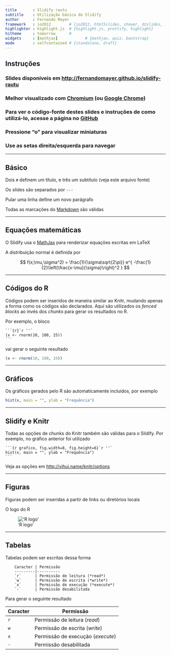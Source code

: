 ```yaml
---
title       : Slidify rautu
subtitle    : Utilização básica do Slidify
author      : Fernando Mayer
framework   : io2012        # {io2012, html5slides, shower, dzslides, ...}
highlighter : highlight.js  # {highlight.js, prettify, highlight}
hitheme     : tomorrow      # 
widgets     : [mathjax]            # {mathjax, quiz, bootstrap}
mode        : selfcontained # {standalone, draft}
---
```


## Instruções

### Slides disponíveis em [http://fernandomayer.github.io/slidify-rautu]()

### Melhor visualizado com [Chromium](http://www.chromium.org) (ou [Google Chrome](https://www.google.com/chrome))

### Para ver o código-fonte destes slides e instruções de como utilizá-lo, acesse a página no [GitHub](https://github.com/fernandomayer/slidify-rautu)

### Pressione "o" para visualizar miniaturas

### Use as setas direita/esquerda para navegar

---

## Básico

Dois `#` definem um título, e três um subtítulo (veja este arquivo fonte)

Os slides são separados por `---`

Pular uma linha define um novo parágrafo

Todas as marcações do
[Markdown](http://daringfireball.net/projects/markdown/syntax) são
válidas

---

## Equações matemáticas

O Slidify usa o [MathJax](http://www.mathjax.org) para renderizar
equações escritas em LaTeX

A distribuição normal é definida por

$$
f(x;\mu,\sigma^2) = \frac{1}{\sigma\sqrt{2\pi}} 
e^{ -\frac{1}{2}\left(\frac{x-\mu}{\sigma}\right)^2 }
$$

---

## Códigos do R

Códigos podem ser inseridos de maneira similar ao Knitr, mudando apenas
a forma como os códigos são declarados. Aqui são utilizados os *fenced
blocks* ao invés dos *chunks* para gerar os resultados no R.

Por exemplo, o bloco

    ```{r}`r ''`
    (x <- rnorm(10, 100, 15))
    ```

vai gerar o seguinte resultado

```r
(x <- rnorm(10, 100, 15))
```

---

## Gráficos

Os gráficos gerados pelo R são automaticamente incluidos, por exemplo

```r
hist(x, main = "", ylab = "Frequência")
```

---

## Slidify e Knitr

Todas as opções de chunks do Knitr também são válidas para o
Slidify. Por exemplo, no gráfico anterior foi utilizado

    ```{r grafico, fig.width=8, fig.height=6}`r ''`
    hist(x, main = "", ylab = "Frequência")
    ```

Veja as opções em [http://yihui.name/knitr/options](http://yihui.name/knitr/options)

---

## Figuras

Figuras podem ser inseridas a partir de links ou diretórios locais

O logo do R

!['R logo'](http://developer.r-project.org/Logo/Rlogo-3.png)

---

## Tabelas

Tabelas podem ser escritas dessa forma
```
    Caracter | Permissão
    ---------|----------
    `r`      | Permissão de leitura (*read*)
    `w`      | Permissão de escrita (*write*)
    `x`      | Permissão de execução (*execute*)
    `-`      | Permissão desabilitada
```

Para gerar o seguinte resultado

Caracter | Permissão
---------|----------
`r`      | Permissão de leitura (*read*)
`w`      | Permissão de escrita (*write*)
`x`      | Permissão de execução (*execute*)
`-`      | Permissão desabilitada

